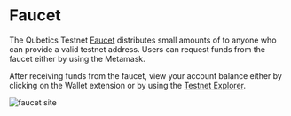 # Faucet


The Qubetics Testnet [Faucet](https://testnet.qubetics.work/faucet) distributes small amounts
of <ProjectValue keyword="testnet_ticker" /> to anyone who can provide a valid
testnet address. Users can request funds from the faucet either by using the
Metamask.

After receiving funds from the faucet, view your account balance either by
clicking on the Wallet extension or by using the [Testnet
Explorer](https://testnet.qubetics.work/).


![faucet site](/img/faucet_web_page.png)

